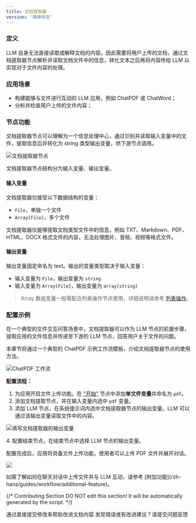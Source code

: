 ```yaml
---
title: 文档提取器
version: '简体中文'
---
```


### 定义

LLM 自身无法直接读取或解释文档的内容。因此需要将用户上传的文档，通过文档提取器节点解析并读取文档文件中的信息，转化文本之后再将内容传给 LLM 以实现对于文件内容的处理。

### 应用场景

* 构建能够与文件进行互动的 LLM 应用，例如 ChatPDF 或 ChatWord；
* 分析并检查用户上传的文件内容；

### 节点功能

文档提取器节点可以理解为一个信息处理中心，通过识别并读取输入变量中的文件，提取信息后并转化为 string 类型输出变量，供下游节点调用。

![文档提取器节点](https://assets-docs.dify.ai/dify-enterprise-mintlify/zh_CN/guides/workflow/node/c5d46ad8a0d315dbd097824d3d9cc88a.png)

文档提取器节点结构分为输入变量、输出变量。

#### 输入变量

文档提取器仅接受以下数据结构的变量：

* `File`，单独一个文件
* `Array[File]`，多个文件

文档提取器仅能够提取文档类型文件中的信息，例如 TXT、Markdown、PDF、HTML、DOCX 格式文件的内容，无法处理图片、音频、视频等格式文件。

#### 输出变量

输出变量固定命名为 text。输出的变量类型取决于输入变量：

* 输入变量为 `File`，输出变量为 `string`
* 输入变量为 `Array[File]`，输出变量为 `array[string]`

> Array 数组变量一般需配合列表操作节点使用，详细说明请参考 [列表操作](./list-operator)。

### 配置示例

在一个典型的文件交互问答场景中，文档提取器可以作为 LLM 节点的前置步骤，提取应用的文件信息并传递至下游的 LLM 节点，回答用户关于文件的问题。

本章节将通过一个典型的 ChatPDF 示例工作流模板，介绍文档提取器节点的使用方法。

![ChatPDF 工作流](https://assets-docs.dify.ai/dify-enterprise-mintlify/zh_CN/guides/workflow/node/65f6abbf733b9e3f51c5425637dbec9a.png)

**配置流程：**

1. 为应用开启文件上传功能。在 ["开始"](start) 节点中添加**单文件变量**并命名为 `pdf`。
2. 添加文档提取节点，并在输入变量内选中 `pdf` 变量。
3. 添加 LLM 节点，在系统提示词内选中文档提取器节点的输出变量。LLM 可以通过该输出变量读取文件中的内容。

![填写文档提取器的输出变量](https://assets-docs.dify.ai/dify-enterprise-mintlify/zh_CN/guides/workflow/node/d17113e0b6601d18686cdfde7ca2f666.png)

4\. 配置结束节点，在结束节点中选择 LLM 节点的输出变量。

配置完成后，应用将具备文件上传功能，使用者可以上传 PDF 文件并展开对话。

![](https://assets-docs.dify.ai/dify-enterprise-mintlify/zh_CN/guides/workflow/node/92211d8c7cdf4e00393e97c158ebe5ad.png)

<Tip>
如需了解如何在聊天对话中上传文件并与 LLM 互动，请参考 [附加功能](/zh-hans/guides/workflow/additional-feature)。
</Tip>

{/*
Contributing Section
DO NOT edit this section!
It will be automatically generated by the script.
*/}

<CardGroup cols="2">
    <Card
        title="编辑此页面"
        icon="pen-to-square"
        href="https://github.com/langgenius/dify-docs-mintlify/edit/main/zh-hans/guides/workflow/node/doc-extractor.mdx"
    >
        通过直接提交修改来帮助改进文档内容
    </Card>
    <Card
        title="提交问题"
        icon="github"
        href="https://github.com/langgenius/dify-docs-mintlify/issues/new?title=文档问题%3A%20xtrac&body=%23%23%20问题描述%0A%3C%21--%20请简要描述您发现的问题%20--%3E%0A%0A%23%23%20页面链接%0Ahttps%3A%2F%2Fgithub.com%2Flanggenius%2Fdify-docs-mintlify%2Fblob%2Fmain%2Fzh-hans/guides/workflow/node%2Fdoc-extractor.mdx%0A%0A%23%23%20建议修改%0A%3C%21--%20如果有具体的修改建议，请在此说明%20--%3E%0A%0A%3C%21--%20感谢您对文档质量的关注！%20--%3E"
    >
        发现错误或有改进建议？请提交问题反馈
    </Card>
</CardGroup>
